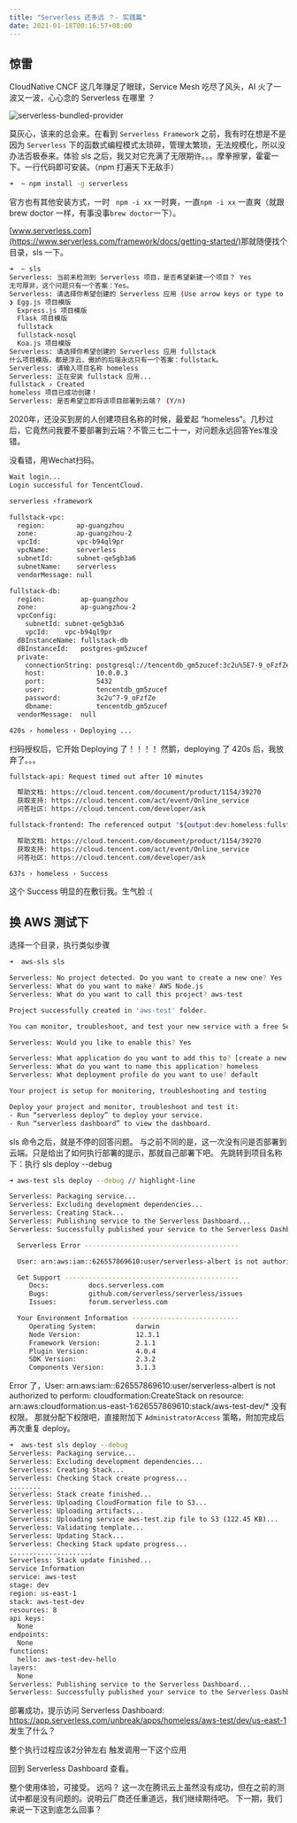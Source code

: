```yaml
---
title: "Serverless 还多远 ？- 实践篇"
date: 2021-01-18T00:16:57+08:00
---
```


## 惊雷

CloudNative CNCF 这几年赚足了眼球，Service Mesh 吃尽了风头，AI 火了一波又一波，心心念的 Serverless 在哪里 ？

![serverless-bundled-provider](./../src/images/serverless-bundled-provider.png)

莫灰心，该来的总会来。在看到 `Serverless Framework` 之前，我有时在想是不是因为 `Serverless` 下的函数式编程模式太琐碎，管理太繁琐，无法规模化，所以没办法否极泰来。体验 sls 之后，我又对它充满了无限期许。。。摩拳擦掌，霍霍一下。一行代码即可安装。（npm 打遍天下无敌手）

```sh
➜  ~ npm install -g serverless
```

官方也有其他安装方式，一时  ` npm -i xx` 一时爽，一直`npm -i xx` 一直爽（就跟 brew doctor 一样，有事没事`brew doctor`一下）。

[www.serverless.com](https://www.serverless.com/framework/docs/getting-started/)
​
那就随便找个目录，sls 一下。

```sh
➜  ~ sls
Serverless: 当前未检测到 Serverless 项目，是否希望新建一个项目？ Yes
无可厚非，这个问题只有一个答案：Yes。
Serverless: 请选择你希望创建的 Serverless 应用 (Use arrow keys or type to search)
❯ Egg.js 项目模版
  Express.js 项目模版
  Flask 项目模版
  fullstack
  fullstack-nosql
  Koa.js 项目模版
Serverless: 请选择你希望创建的 Serverless 应用 fullstack
什么项目模版，都是浮云，傲娇的后端永远只有一个答案：fullstack。
Serverless: 请输入项目名称 homeless
Serverless: 正在安装 fullstack 应用...
fullstack › Created
homeless 项目已成功创建！
Serverless: 是否希望立即将该项目部署到云端？ (Y/n)
```

2020年，还没买到房的人创建项目名称的时候，最爱起 “homeless”。几秒过后，它竟然问我要不要部署到云端？不管三七二十一，对问题永远回答Yes准没错。 

没看错，用Wechat扫码。

```bash
Wait login...
Login successful for TencentCloud.

serverless ⚡framework

fullstack-vpc:
  region:        ap-guangzhou
  zone:          ap-guangzhou-2
  vpcId:         vpc-b94ql9pr
  vpcName:       serverless
  subnetId:      subnet-qe5gb3a6
  subnetName:    serverless
  vendorMessage: null

fullstack-db:
  region:         ap-guangzhou
  zone:           ap-guangzhou-2
  vpcConfig:
    subnetId: subnet-qe5gb3a6
    vpcId:    vpc-b94ql9pr
  dBInstanceName: fullstack-db
  dBInstanceId:   postgres-gm5zucef
  private:
    connectionString: postgresql://tencentdb_gm5zucef:3c2u%5E7-9_oFzfZe@10.0.0.3:5432/tencentdb_gm5zucef
    host:             10.0.0.3
    port:             5432
    user:             tencentdb_gm5zucef
    password:         3c2u^7-9_oFzfZe
    dbname:           tencentdb_gm5zucef
  vendorMessage:  null

420s › homeless › Deploying ...
```

扫码授权后，它开始 Deploying 了！！！！
然鹅，deploying 了 420s 后，我放弃了。。。

```bash
fullstack-api: Request timed out after 10 minutes

  帮助文档: https://cloud.tencent.com/document/product/1154/39270
  获取支持: https://cloud.tencent.com/act/event/Online_service
  问答社区: https://cloud.tencent.com/developer/ask

fullstack-frontend: The referenced output "${output:dev:homeless:fullstack-api.apigw.url}" was not found

  帮助文档: https://cloud.tencent.com/document/product/1154/39270
  获取支持: https://cloud.tencent.com/act/event/Online_service
  问答社区: https://cloud.tencent.com/developer/ask

637s › homeless › Success
```

这个 Success 明显的在敷衍我。生气脸 :( 

## 换 AWS 测试下

选择一个目录，执行类似步骤

```sh
➜  aws-sls sls

Serverless: No project detected. Do you want to create a new one? Yes
Serverless: What do you want to make? AWS Node.js
Serverless: What do you want to call this project? aws-test

Project successfully created in 'aws-test' folder.

You can monitor, troubleshoot, and test your new service with a free Serverless account.

Serverless: Would you like to enable this? Yes

Serverless: What application do you want to add this to? [create a new app]
Serverless: What do you want to name this application? homeless
Serverless: What deployment profile do you want to use? default

Your project is setup for monitoring, troubleshooting and testing

Deploy your project and monitor, troubleshoot and test it:
- Run “serverless deploy” to deploy your service.
- Run “serverless dashboard” to view the dashboard.
```
sls 命令之后，就是不停的回答问题。
与之前不同的是，这一次没有问是否部署到云端。只是给出了如何执行部署的提示，那就自己部署下吧。
先跳转到项目名称下：执行 sls deploy --debug

```sh
➜ aws-test sls deploy --debug // highlight-line

Serverless: Packaging service...
Serverless: Excluding development dependencies...
Serverless: Creating Stack...
Serverless: Publishing service to the Serverless Dashboard...
Serverless: Successfully published your service to the Serverless Dashboard: https://app.serverless.com/unbreak/apps/homeless/aws-test/dev/us-east-1

  Serverless Error ---------------------------------------

  User: arn:aws:iam::626557869610:user/serverless-albert is not authorized to perform: cloudformation:CreateStack on resource: arn:aws:cloudformation:us-east-1:626557869610:stack/aws-test-dev/*

  Get Support --------------------------------------------
     Docs:          docs.serverless.com
     Bugs:          github.com/serverless/serverless/issues
     Issues:        forum.serverless.com

  Your Environment Information ---------------------------
     Operating System:          darwin
     Node Version:              12.3.1
     Framework Version:         2.1.1
     Plugin Version:            4.0.4
     SDK Version:               2.3.2
     Components Version:        3.1.3
```
Error 了，User: arn:aws:iam::626557869610:user/serverless-albert is not authorized to perform: cloudformation:CreateStack on resource: arn:aws:cloudformation:us-east-1:626557869610:stack/aws-test-dev/* 没有权限。
那就分配下权限吧，直接附加下 `AdministratorAccess` 策略，附加完成后再次重复 deploy。

``` sh
➜  aws-test sls deploy --debug
Serverless: Packaging service...
Serverless: Excluding development dependencies...
Serverless: Creating Stack...
Serverless: Checking Stack create progress...
........
Serverless: Stack create finished...
Serverless: Uploading CloudFormation file to S3...
Serverless: Uploading artifacts...
Serverless: Uploading service aws-test.zip file to S3 (122.45 KB)...
Serverless: Validating template...
Serverless: Updating Stack...
Serverless: Checking Stack update progress...
.....................
Serverless: Stack update finished...
Service Information
service: aws-test
stage: dev
region: us-east-1
stack: aws-test-dev
resources: 8
api keys:
  None
endpoints:
  None
functions:
  hello: aws-test-dev-hello
layers:
  None
Serverless: Publishing service to the Serverless Dashboard...
Serverless: Successfully published your service to the Serverless Dashboard: https://app.serverless.com/unbreak/apps/homeless/aws-test/dev/us-east-1
```

部署成功，提示访问 Serverless Dashboard: https://app.serverless.com/unbreak/apps/homeless/aws-test/dev/us-east-1
发生了什么？

整个执行过程应该2分钟左右
触发调用一下这个应用

回到 Serverless Dashboard 查看。

整个使用体验，可接受。
远吗？
这一次在腾讯云上虽然没有成功，但在之前的测试中都是没有问题的。说明云厂商还任重道远，我们继续期待吧。
下一期，我们来说一下这到底怎么回事？

